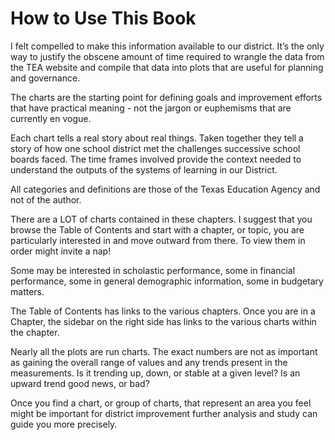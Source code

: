 # How to Use This Book {.unnumbered}


I felt compelled to make this information available to our district.  It's the only way to justify the obscene amount of time required to wrangle the data from the TEA website and compile that data into plots that are useful for planning and governance.

The charts are the starting point for defining goals and improvement efforts that have practical meaning - not the jargon or euphemisms that are currently en vogue.  

Each chart tells a real story about real things.  Taken together they tell a story of how one school district met the challenges successive school boards faced.  The time frames involved provide the context needed to understand the outputs of the systems of learning in our District.

All categories and definitions are those of the Texas Education Agency and not of the author.

There are a LOT of charts contained in these chapters.  I suggest that you browse the Table of Contents and start with a chapter, or topic, you are particularly interested in and move outward from there.  To view them in order might invite a nap!

Some may be interested in scholastic performance, some in financial performance, some in general demographic information, some in budgetary matters.

The Table of Contents has links to the various chapters.  Once you are in a Chapter, the sidebar on the right side has links to the various charts within the chapter.

Nearly all the plots are run charts.  The exact numbers are not as important as gaining the overall range of values and any trends present in the measurements.  Is it trending up, down, or stable at a given level?  Is an upward trend good news, or bad?

Once you find a chart, or group of charts, that represent an area you feel might be important for district improvement further analysis and study can guide you more precisely.










